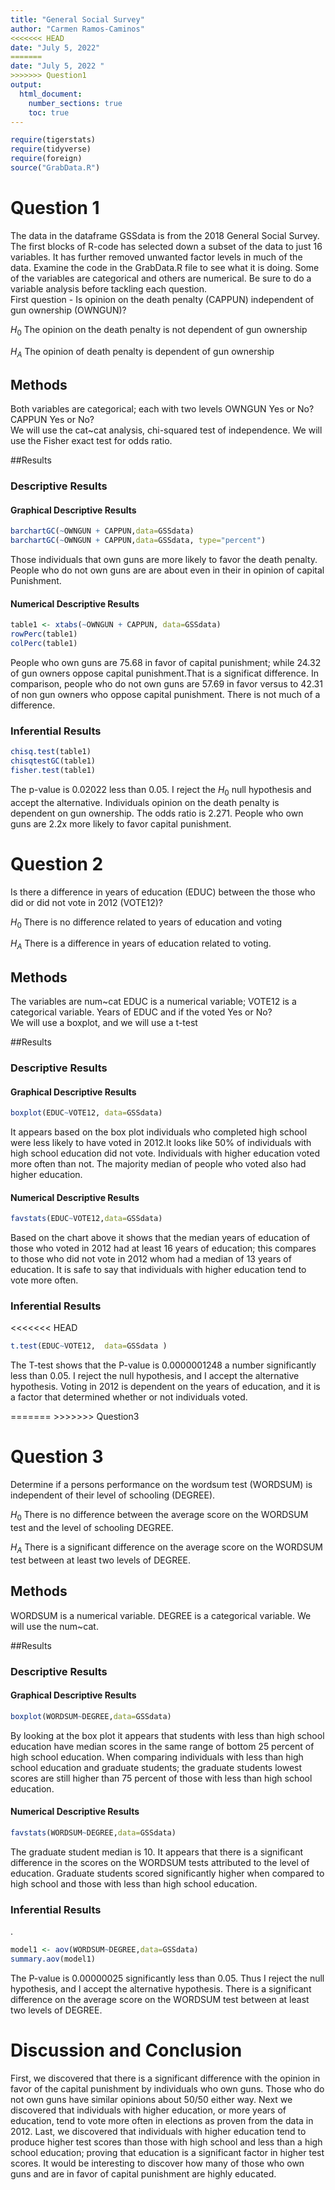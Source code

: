```yaml
---
title: "General Social Survey"
author: "Carmen Ramos-Caminos"
<<<<<<< HEAD
date: "July 5, 2022"
=======
date: "July 5, 2022 "
>>>>>>> Question1
output: 
  html_document:
    number_sections: true
    toc: true
---
```



```r
require(tigerstats)
require(tidyverse)
require(foreign)
source("GrabData.R")
```




#  Question 1

<!--In this section you explain what you are trying to show.  Where did the data come from?  What is the research or other question you are trying to answer?!-->

The data in the dataframe GSSdata is from the 2018 General Social Survey. The first blocks of R-code has selected down a subset of the data to just 16 variables. It has further removed unwanted factor levels in much of the data. Examine the code in the GrabData.R file to see what it is doing. Some of the variables are categorical and others are numerical. Be sure to do a variable analysis before tackling each question.  
First question - Is opinion on the death penalty (CAPPUN) independent of gun ownership (OWNGUN)?  

$H_0$ The opinion on the death penalty is not dependent of gun ownership  

$H_A$ The opinion of death penalty is dependent of gun ownership 

## Methods

<!--Decide on your methods:  use "variable analysis" or other appropriate descriptors.  Make sure to choose at least one graphical method and at least one numerical method.!-->  

Both variables are categorical; each with two levels OWNGUN Yes or No? CAPPUN Yes or No?  
We will use the cat~cat analysis, chi-squared test of independence. We will use the Fisher exact test for odds ratio. 

##Results

<!--Divide this section into two sub-sections:  One for your descriptive  results and one for your inferential results.!--> 

### Descriptive Results  


#### Graphical Descriptive Results

<!--Graphical results here.  Make sure to show your code.  Provide appropriate labels for axes, giving units if possible, and provide a good title for the graph, too.  Use the graphical results to describe the patterns if any that exist in the data as focused toward the research question!-->  

```r
barchartGC(~OWNGUN + CAPPUN,data=GSSdata)
barchartGC(~OWNGUN + CAPPUN,data=GSSdata, type="percent")

```
 
Those individuals that own guns are more likely to favor the death penalty. People who do not own guns are are about even in their in opinion of capital Punishment. 


#### Numerical Descriptive Results

<!--Numerical results go here. Use the numerical results to describe the patterns if any that exist in the data as focused toward the research question!-->  

```r
table1 <- xtabs(~OWNGUN + CAPPUN, data=GSSdata)
rowPerc(table1)
colPerc(table1)
```
  
People who own guns are 75.68 in favor of capital punishment; while 24.32 of gun owners oppose capital punishment.That is a significat difference. In comparison, people who do not own guns are 57.69 in favor versus to 42.31 of non gun owners who oppose capital punishment. There is not much of a difference. 

### Inferential Results

<!--State hypothesis clearly.  Make sure your discussion of the inferential test covers all the aspects that the test output produces, such as test statistic, p-value etc.  Make a decision about the null hypothesis, explain the assumptions on which the selected test/procedure was based, and why the chosen procedure satisfys the assumptions and is appropriate to answer the research question!-->  
 
```r
chisq.test(table1)
chisqtestGC(table1)
fisher.test(table1)
```

The p-value is 0.02022 less than 0.05. I reject the  $H_0$ null hypothesis and accept the alternative. Individuals opinion on the death penalty is dependent on gun ownership. The odds ratio is 2.271. People who own guns are 2.2x more likely to favor capital punishment.   

#  Question 2

<!--In this section you explain what you are trying to show.  Where did the data come from?  What is the research or other question you are trying to answer?!-->

Is there a difference in years of education (EDUC) between the those who did or did not vote in 2012 (VOTE12)?  

$H_0$ There is no difference related to years of education and voting  

$H_A$ There is a difference in years of education related to voting. 

## Methods  

<!--Decide on your methods:  use "variable analysis" or other appropriate descriptors.  Make sure to choose at least one graphical method and at least one numerical method.!-->   

The variables are num~cat EDUC is a numerical variable; VOTE12 is a categorical variable. Years of EDUC and if the voted Yes or No?    
We will use a boxplot, and we will use a t-test   

##Results

<!--Divide this section into two sub-sections:  One for your descriptive  results and one for your inferential results.!-->

### Descriptive Results

#### Graphical Descriptive Results

<!--Graphical results here.  Make sure to show your code.  Provide appropriate labels for axes, giving units if possible, and provide a good title for the graph, too.  Use the graphical results to describe the patterns if any that exist in the data as focused toward the research question!-->  


```r
boxplot(EDUC~VOTE12, data=GSSdata)
```

It appears based on the box plot individuals who completed high school were less likely to have voted in 2012.It looks like 50% of individuals with high school education did not vote. Individuals with higher education voted more often than not. The majority median of people who voted also had higher education.   

#### Numerical Descriptive Results

<!--Numerical results go here. Use the numerical results to describe the patterns if any that exist in the data as focused toward the research question!-->  


```r
favstats(EDUC~VOTE12,data=GSSdata)
```
  
Based on the chart above it shows that the median years of education of those who voted in 2012 had at least 16 years of education; this compares to those who did not vote in 2012 whom had a median of 13 years of education.  It is safe to say that individuals with higher education tend to vote more often.   

### Inferential Results

<<<<<<< HEAD
<!--State hypothesis clearly.  Make sure your discussion of the inferential test covers all the aspects that the test output produces, such as test statistic, p-value etc.  Make a decision about the null hypothesis, explain the assumptions on which the selected test/procedure was based, and why the chosen procedure satisfys the assumptions and is appropriate to answer the research question!-->  

```r
t.test(EDUC~VOTE12,  data=GSSdata )
```
  
The T-test shows that the P-value is 0.0000001248 a number significantly less than 0.05. I reject the null hypothesis, and I accept the alternative hypothesis. Voting in 2012 is dependent on the years of education, and it is a factor that determined whether or not individuals voted.  

=======
<!--State hypothesis clearly.  Make sure your discussion of the inferential test covers all the aspects that the test output produces, such as test statistic, p-value etc.  Make a decision about the null hypothesis, explain the assumptions on which the selected test/procedure was based, and why the chosen procedure satisfy the assumptions and is appropriate to answer the research question!-->
>>>>>>> Question3

#  Question 3

<!--In this section you explain what you are trying to show.  Where did the data come from?  What is the research or other question you are trying to answer?!-->

Determine if a persons performance on the wordsum test (WORDSUM) is independent of their level of schooling (DEGREE).  

$H_0$ There is no difference between the average score on the WORDSUM test and the level of schooling DEGREE.  

$H_A$ There is a significant difference on the average score on the WORDSUM test between at least two levels of DEGREE.  

## Methods

<!--Decide on your methods:  use "variable analysis" or other appropriate descriptors.  Make sure to choose at least one graphical method and at least one numerical method.!-->  

WORDSUM is a numerical variable. DEGREE is a categorical variable. We will use the num~cat. 

##Results

<!--Divide this section into two sub-sections:  One for your descriptive  results and one for your inferential results.!-->

### Descriptive Results

#### Graphical Descriptive Results

<!--Graphical results here.  Make sure to show your code.  Provide appropriate labels for axes, giving units if possible, and provide a good title for the graph, too.  Use the graphical results to describe the patterns if any that exist in the data as focused toward the research question!-->   

```r
boxplot(WORDSUM~DEGREE,data=GSSdata)
```
  
By looking at the box plot it appears that students with less than high school education have median scores in the same range of bottom 25 percent of high school education. When comparing individuals with less than high school education and graduate students; the graduate students lowest scores are still higher than 75 percent of those with less than high school education.    

#### Numerical Descriptive Results

<!--Numerical results go here. Use the numerical results to describe the patterns if any that exist in the data as focused toward the research question!-->   

```r
favstats(WORDSUM~DEGREE,data=GSSdata)
```
  
The graduate student median is 10. It appears that there is a significant difference in the scores on the WORDSUM tests attributed to the level of education.  Graduate students scored significantly higher when compared to high school and those with less than high school education.  

### Inferential Results

<!--State hypothesis clearly.  Make sure your discussion of the inferential test covers all the aspects that the test output produces, such as test statistic, p-value etc.  Make a decision about the null hypothesis, explain the assumptions on which the selected test/procedure was based, and why the chosen procedure satisfys the assumptions and is appropriate to answer the research question!-->. 

```r
model1 <- aov(WORDSUM~DEGREE,data=GSSdata)
summary.aov(model1)
```
The P-value is 0.00000025 significantly less than 0.05. Thus I reject the null hypothesis, and  I accept the alternative hypothesis. There is a significant difference on the average score on the WORDSUM test between at least two levels of DEGREE. 


# Discussion and Conclusion

<!--Discussion and conclusion here.  If you found a relationship be sure to consider whether the relationship occurs because one of the variavbles causes the other, or whether they perhasps are related for some other reason.  Watch the chapter 6 videos from the GeorgeTown videos collection.!--> 

First, we discovered that there is a significant difference with the opinion in favor of the capital punishment by individuals who own guns. Those who do not own guns have similar opinions about 50/50 either way. Next we discovered that individuals with higher education, or more years of education, tend to vote more often in elections as proven from the data in 2012. Last, we discovered that individuals with higher education tend to produce higher test scores than those with high school and less than a high school education; proving that education is a significant factor in higher test scores. It would be interesting to discover how many of those who own guns and are in favor of capital punishment are highly educated. 

